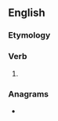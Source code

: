 ==English==

===Etymology===
{{suffix|en|trust|est}}

===Verb===
{{head|en|verb form}}

# {{en-archaic second-person singular of|trust}}

===Anagrams===
* {{anagrams|en|a=ersstttu|stutters}}